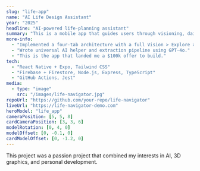 ```yaml
---
slug: "life-app"
name: "AI Life Design Assistant"
year: "2025"
headline: "AI-powered life-planning assistant"
summary: "This is a mobile app that guides users through visioning, daily reflection, and prototype-driven goal setting."
more-info:
  - "Implemented a four-tab architecture with a full Vision > Explore > Refine loop."
  - "Wrote universal AI helper and extraction pipeline using GPT-4o."
  - "This is the app that landed me a $100k offer to build."
tech:
  - "React Native + Expo, Tailwind CSS"
  - "Firebase + Firestore, Node.js, Express, TypeScript"
  - "GitHub Actions, Jest"
media:
  - type: "image"
    src: "/images/life-navigator.jpg"
repoUrl: "https://github.com/your-repo/life-navigator"
liveUrl: "https://life-navigator-demo.com"
heroModel: "life_app"
cameraPosition: [5, 5, 8]
cardCameraPosition: [3, 3, 6]
modelRotation: [0, 4, 0]
modelOffset: [0, -0.1, 0]
cardModelOffset: [0, -1.2, 0]
---
```


This project was a passion project that combined my interests in AI, 3D graphics, and personal development.
